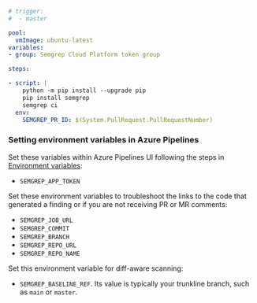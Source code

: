 ```yaml
# trigger:
#  - master

pool:
  vmImage: ubuntu-latest
variables:
- group: Semgrep Cloud Platform token group

steps: 

- script: |
    python -m pip install --upgrade pip
    pip install semgrep
    semgrep ci
  env: 
    SEMGREP_PR_ID: $(System.PullRequest.PullRequestNumber)
```

### Setting environment variables in Azure Pipelines

Set these variables within Azure Pipelines UI following the steps in [Environment variables](https://learn.microsoft.com/en-us/azure/devops/pipelines/process/variables?view=azure-devops&tabs=yaml%2Cbatch#secret-variables):

* `SEMGREP_APP_TOKEN`

Set these environment variables to troubleshoot the links to the code that generated a finding or if you are not receiving PR or MR comments:

* `SEMGREP_JOB_URL`
* `SEMGREP_COMMIT`
* `SEMGREP_BRANCH`
* `SEMGREP_REPO_URL`
* `SEMGREP_REPO_NAME`

Set this environment variable for diff-aware scanning:

* `SEMGREP_BASELINE_REF`. Its value is typically your trunkline branch, such as `main` or `master`.
